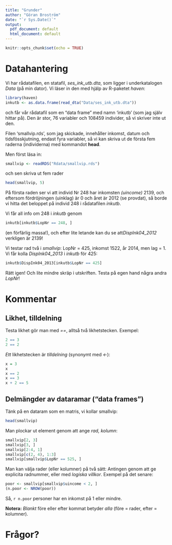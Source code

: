 ```yaml
---
title: "Grunder"
author: "Göran Broström"
date: "`r Sys.Date()`"
output:
  pdf_document: default
  html_document: default
---
```


```r
knitr::opts_chunk$set(echo = TRUE)
```

# Datahantering

Vi har rådatafilen, en statafil, *ses_ink_utb.dta*, som ligger i underkatalogen
*Data* (på min dator). Vi läser in den med hjälp av R-paketet *haven*:

```r
library(haven)
inkutb <- as.data.frame(read_dta("Data/ses_ink_utb.dta"))
```

och får vår rådatafil som en "data frame" med namn 'inkutb' (som jag själv hittar på).
Den är stor, 76 variabler och 108459 individer, så vi skriver inte ut den.

Filen 'smallvip.rds', som jag skickade, innehåller inkomst, datum och tidsfösskjutning,
endast fyra variabler, så vi kan skriva ut de första fem raderna (individerna) med kommandot **head**.

Men först läsa in:

```r
smallvip <- readRDS("Rdata/smallvip.rds")
```

och sen skriva ut fem rader

```r
head(smallvip, 5)
```

På första raden ser vi att individ Nr 248 har inkomsten *(uincome)* 2139, och eftersom 
fördröjningen (uinklag) är 0 och året är 2012 (se provdat), så borde vi hitta det beloppet på
individ 248 i rådatafilen *inkutb*.

Vi får all info om 248 i *inkutb* genom

```r
inkutb[inkutb$LopNr == 248, ]
```

(en förfärlig massa!), och efter lite letande kan du se att*DispInk04_2012* verkligen är 2139!

Vi testar rad två i *smallvip*:  LopNr = 425, inkomst 1522, år 2014, men lag = 1. Vi får kolla
*DispInk04_2013* i *inkutb* för 425:

```r
inkutb$DispInk04_2013[inkutb$LopNr == 425]
```

Rätt igen! Och lite mindre skräp i utskriften. Testa på egen hand några andra *LopNr*!

# Kommentar

## Likhet, tilldelning

Testa likhet gör man med *==*, alltså två likhetstecken. Exempel:

```r
2 == 3
2 == 2
```

*Ett* likhetstecken är *tilldelning* (synonymt med *<-*):

```r
x = 3
x
x == 2
x == 3
x + 2 == 5
```

## Delmängder av dataramar ("data frames")

Tänk på en dataram som en matris, vi kollar smallvip:

```r
head(smallvip)
```

Man plockar ut element genom att ange *rad, kolumn*:

```r
smallvip[2, 3]
smallvip[3, ]
smallvip[2:4, 1]
smallvip[c(2, 4), 1:3]
smallvip[smallvip$LopNr == 525, ]
```

Man kan välja rader (eller kolumner) på två sätt: Antingen genom att ge explicita radnummer, eller
med *logiska villkor*. Exempel på det senare:

```r
poor <- smallvip[smallvip$uincome < 2, ]
(n.poor <- NROW(poor))
```

Så, `r n.poor` personer har en inkomst på 1 eller mindre.

**Notera:** *Blankt* före eller efter kommat betyder *alla* (före = rader, efter = kolumner).

# Frågor?